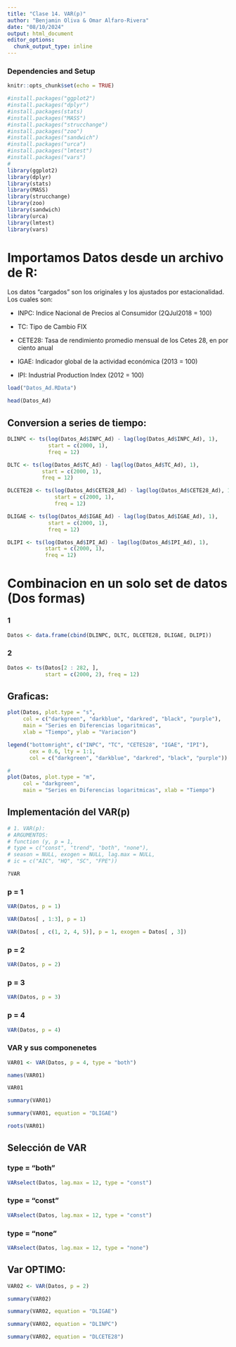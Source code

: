 ```yaml
---
title: "Clase 14. VAR(p)"
author: "Benjamin Oliva & Omar Alfaro-Rivera"
date: "08/10/2024"
output: html_document
editor_options: 
  chunk_output_type: inline
---
```


### Dependencies and Setup
```r
knitr::opts_chunk$set(echo = TRUE)

#install.packages("ggplot2")
#install.packages("dplyr")
#install.packages(stats)
#install.packages("MASS")
#install.packages("strucchange")
#install.packages("zoo")
#install.packages("sandwich")
#install.packages("urca")
#install.packages("lmtest")
#install.packages("vars")
# 
library(ggplot2)
library(dplyr)
library(stats)
library(MASS)
library(strucchange)
library(zoo)
library(sandwich)
library(urca)
library(lmtest)
library(vars)

```

# Importamos Datos desde un archivo de R:

Los datos "cargados" son los originales y los ajustados por estacionalidad. Los cuales son:

* INPC: Indice Nacional de Precios al Consumidor (2QJul2018 = 100)

* TC: Tipo de Cambio FIX 

* CETE28: Tasa de rendimiento promedio mensual de los Cetes 28, en por ciento anual

* IGAE: Indicador global de la actividad económica (2013 = 100)

* IPI: Industrial Production Index (2012 = 100)

```r

load("Datos_Ad.RData")

head(Datos_Ad)

```

## Conversion a series de tiempo:

```r

DLINPC <- ts(log(Datos_Ad$INPC_Ad) - lag(log(Datos_Ad$INPC_Ad), 1), 
             start = c(2000, 1), 
             freq = 12)

DLTC <- ts(log(Datos_Ad$TC_Ad) - lag(log(Datos_Ad$TC_Ad), 1), 
           start = c(2000, 1), 
           freq = 12)

DLCETE28 <- ts(log(Datos_Ad$CETE28_Ad) - lag(log(Datos_Ad$CETE28_Ad), 1), 
               start = c(2000, 1), 
               freq = 12)

DLIGAE <- ts(log(Datos_Ad$IGAE_Ad) - lag(log(Datos_Ad$IGAE_Ad), 1), 
             start = c(2000, 1), 
             freq = 12)

DLIPI <- ts(log(Datos_Ad$IPI_Ad) - lag(log(Datos_Ad$IPI_Ad), 1), 
            start = c(2000, 1), 
            freq = 12)

```

# Combinacion en un solo set de datos (Dos formas)

### 1
```r

Datos <- data.frame(cbind(DLINPC, DLTC, DLCETE28, DLIGAE, DLIPI))

```

### 2
```r

Datos <- ts(Datos[2 : 282, ], 
            start = c(2000, 2), freq = 12)
```

## Graficas:

```r

plot(Datos, plot.type = "s", 
     col = c("darkgreen", "darkblue", "darkred", "black", "purple"), 
     main = "Series en Diferencias logaritmicas", 
     xlab = "Tiempo", ylab = "Variacion")

legend("bottomright", c("INPC", "TC", "CETES28", "IGAE", "IPI"),
       cex = 0.6, lty = 1:1, 
       col = c("darkgreen", "darkblue", "darkred", "black", "purple"))

#
plot(Datos, plot.type = "m", 
     col = "darkgreen", 
     main = "Series en Diferencias logaritmicas", xlab = "Tiempo")

```

## Implementación del VAR(p)

```r

# 1. VAR(p):
# ARGUMENTOS: 
# function (y, p = 1, 
# type = c("const", "trend", "both", "none"), 
# season = NULL, exogen = NULL, lag.max = NULL, 
# ic = c("AIC", "HQ", "SC", "FPE"))

?VAR
```

### p = 1
```r

VAR(Datos, p = 1)

```

```r

VAR(Datos[ , 1:3], p = 1)

```

```r

VAR(Datos[ , c(1, 2, 4, 5)], p = 1, exogen = Datos[ , 3])

```

### p = 2
```r

VAR(Datos, p = 2)

```

### p = 3
```r

VAR(Datos, p = 3)

```

### p = 4
```r

VAR(Datos, p = 4)

```

### VAR y sus componenetes
```r

VAR01 <- VAR(Datos, p = 4, type = "both")

names(VAR01)

VAR01
```

```r

summary(VAR01)

```

```r

summary(VAR01, equation = "DLIGAE")

```

```r

roots(VAR01)

```

## Selección de VAR

### type = "both"
```r

VARselect(Datos, lag.max = 12, type = "const")

```

### type = "const"
```r

VARselect(Datos, lag.max = 12, type = "const")

```

### type = "none"
```r

VARselect(Datos, lag.max = 12, type = "none")

```

## Var OPTIMO:

```r

VAR02 <- VAR(Datos, p = 2)

summary(VAR02)

```

```r

summary(VAR02, equation = "DLIGAE")

```

```r

summary(VAR02, equation = "DLINPC")

```

```r

summary(VAR02, equation = "DLCETE28")

```
